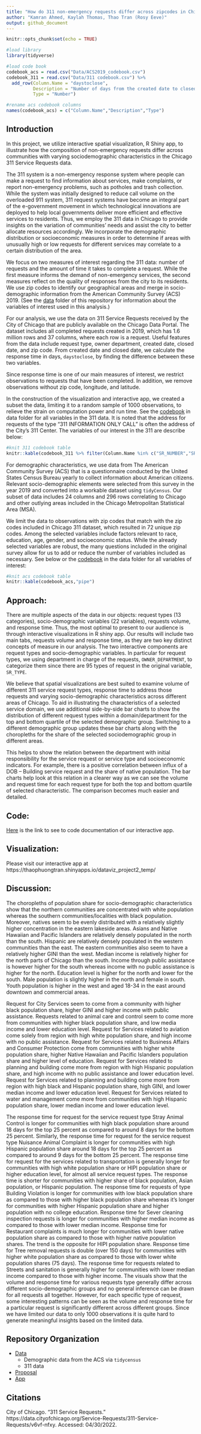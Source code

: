 ```yaml
---
title: "How do 311 non-emergency requests differ across zipcodes in Chicago?"
author: "Kamran Ahmed, Kaylah Thomas, Thao Tran (Rosy Eeve)"
output: github_document
---
```


```r
knitr::opts_chunk$set(echo = TRUE)

#load library
library(tidyverse)

#load code book 
codebook_acs = read.csv("Data/ACS2019_codebook.csv")
codebook_311 = read.csv("Data/311 codebook.csv") %>% 
  add_row(Column.Name = "daystoclose", 
          Description = "Number of days from the created date to closed date",
          Type = "Number")

#rename acs codebook columns
names(codebook_acs) = c("Column.Name","Description","Type")
```


## Introduction


In this project, we utilize interactive spatial visualization, R Shiny app, to illustrate how the composition of non-emergency requests differ across communities with varying sociodemographic characteristics in the Chicago 311 Service Requests data.


The 311 system is a non-emergency response system where people can make a request to find information about services, make complaints, or report non-emergency problems, such as potholes and trash collection. While the system was initially designed to reduce call volume on the overloaded 911 system, 311 request systems have become an integral part of the e-government movement in which technological innovations are deployed to help local governments deliver more efficient and effective services to residents. Thus, we employ the 311 data in Chicago to provide insights on the variation of communities’ needs and assist the city to better allocate resources accordingly. We incorporate the demographic distribution or socioeconomic measures in order to determine if areas with unusually high or low requests for different services may correlate to a certain distribution of the area.


We focus on two measures of interest regarding the 311 data: number of requests and the amount of time it takes to complete a request. While the first measure informs the demand of non-emergency services, the second measures reflect on the quality of responses from the city to its residents. We use zip codes to identify our geographical areas and merge in socio-demographic information from the American Community Survey (ACS) 2019. (See the [data](Data/README.md) folder of this repository for information about the variables of interest used in this analysis.)


For our analysis, we use the data on 311 Service Requests received by the City of Chicago that are publicly available on the Chicago Data Portal. The dataset includes all completed requests created in 2019, which has 1.6 million rows and 37 columns, where each row is a request. Useful features from the data include request type, owner department, created date, closed date, and zip code. From created date and closed date, we calculate the response time in days, `daystoclose`, by finding the difference between these two variables. 


Since response time is one of our main measures of interest, we restrict observations to requests that have been completed. In addition, we remove observations without zip code, longitude, and latitude. 


In the construction of the visualization and interactive app, we created a subset the data, limiting it to a random sample of 1000 observations, to relieve the strain on computation power and run time. See the [codebook](Data/311 codebook.csv) in data folder for all variables in the 311 data. It is noted that the address for requests of the type “311 INFORMATION ONLY CALL” is often the address of the City’s 311 Center. The variables of our interest in the 311 are describe below:

```r
#knit 311 codebook table
knitr::kable(codebook_311 %>% filter(Column.Name %in% c("SR_NUMBER","SR_TYPE", "OWNER_DEPARTMENT","ZIP_CODE","daystoclose")))
```


For demographic characteristics, we use data from The American Community Survey (ACS) that is a questionnaire conducted by the United States Census Bureau yearly to collect information about American citizens. Relevant socio-demographic elements were selected from this survey in the year 2019 and converted into a workable dataset using `tidyCensus`. Our subset of data includes 24 columns and 296 rows correlating to Chicago and other outlying areas included in the Chicago Metropolitan Statistical Area (MSA). 


We limit the data to observations with zip codes that match with the zip codes included in Chicago 311 dataset, which resulted in 72 unique zip codes. Among the selected variables include factors relevant to race, education, age, gender, and socioeconomic status. While the already selected variables are robust, the many questions included in the original survey allow for us to add or reduce the number of variables included as necessary. See below or the [codebook](Data/ACS2019_codebook.csv) in the data folder for all variables of interest: 

```r
#knit acs codebook table
knitr::kable(codebook_acs,"pipe")
```


## Approach:

There are multiple aspects of the data in our objects: request types (13 categories), socio-demographic variables (22 variables), requests volume, and response time. Thus, the most optimal to present to our audience is through interactive visualizations in R shiny app. Our results will include two main tabs, requests volume and response time, as they are two key distinct concepts of measure in our analysis. The two interactive components are request types and socio-demographic variables. In particular for request types, we using department in charge of the requests, `OWNER_DEPARTMENT`, to categorize them since there are 95 types of request in the original variable, `SR_TYPE`.   


We believe that spatial visualizations are best suited to examine volume of different 311 service request types, response time to address those requests and varying socio-demographic characteristics across different areas of Chicago. To aid in illustrating the characteristics of a selected service domain, we use additional side-by-side bar charts to show the distribution of different request types within a domain/department for the top and bottom quartile of the selected demographic group. Switching to a different demographic group updates these bar charts along with the choropleths for the share of the selected sociodemographic group in different areas. 


This helps to show the relation between the department with initial responsibility for the service request or service type and socioeconomic indicators. For example, there is a positive correlation between influx of a DOB – Building service request and the share of native population. The bar charts help look at this relation in a clearer way as we can see the volume and request time for each request type for both the top and bottom quartile of selected characteristic. The comparison becomes much easier and detailed. 


## Code:

[Here](App/app.R) is the link to see to code documentation of our interactive app. 

## Visualization:

Please visit our interactive app at   https://thaophuongtran.shinyapps.io/dataviz_project2_temp/


## Discussion:


The choropleths of population share for socio-demographic characteristics show that the northern communities are concentrated with white population whereas the southern communities/localities with black population. Moreover, natives seem to be evenly distributed with a relatively slightly higher concentration in the eastern lakeside areas. Asians and Native Hawaiian and Pacific Islanders are relatively densely populated in the north than the south. Hispanic are relatively densely populated in the western communities than the east. The eastern communities also seem to have a relatively higher GINI than the west. Median income is relatively higher for the north parts of Chicago than the south. Income through public assistance is however higher for the south whereas income with no public assistance is higher for the north. Education level is higher for the north and lower for the south. Male population is slightly higher in the north and female in south. Youth population is higher in the west and aged 18-34 in the east around downtown and commercial areas. 

Request for City Services seem to come from a community with higher black population share, higher GINI and higher income with public assistance. Requests related to animal care and control seem to come more from communities with higher black population share, and low media income and lower education level. Request for Services related to aviation come solely from region with high white population share, and high income with no public assistance. Request for Services related to Business Affairs and Consumer Protection come from communities with higher white population share, higher Native Hawaiian and Pacific Islanders population share and higher level of education. Request for Services related to planning and building come more from region with high Hispanic population share, and high income with no public assistance and lower education level. Request for Services related to planning and building come more from region with high black and Hispanic population share, high GINI, and lower median income and lower education level. Request for Services related to water and management come more from communities with high Hispanic population share, lower median income and lower education level.

The response time for request for the service request type Stray Animal Control is longer for communities with high black population share around 18 days for the top 25 percent as compared to around 8 days for the bottom 25 percent. Similarly, the response time for request for the service request type Nuisance Animal Complaint is longer for communities with high Hispanic population share around 18 days for the top 25 percent as compared to around 9 days for the bottom 25 percent. The response time for request for the services related to transportation is generally longer for communities with high white population share or HIPI population share or higher education level, for almost all service request types. The response time is shorter for communities with higher share of black population, Asian population, or Hispanic population. The response time for requests of type Building Violation is longer for communities with low black population share as compared to those with higher black population share whereas it’s longer for communities with higher Hispanic population share and higher population with no college education. Response time for Sever cleaning inspection requests is longer for communities with higher median income as compared to those with lower median income. Response time for Restaurant complaints is much longer for communities with lower native population share as compared to those with higher native population shares. The trend is the opposite for HIPI population share. Response time for Tree removal requests is double (over 150 days) for communities with higher white population share as compared to those with lower white population shares (75 days). The response time for requests related to Streets and sanitation is generally higher for communities with lower median income compared to those with higher income. The visuals show that the volume and response time for various requests type generally differ across different socio-demographic groups and no general inference can be drawn for all requests all together. However, for each specific type of request, some interesting patterns can be seen as the volume and response time for a particular request is significantly different across different groups. Since we have limited our data to only 1000 observations it is quite hard to generate meaningful insights based on the limited data.


## Repository Organization

  - [Data](./Data)
      - Demographic data from the ACS via `tidycensus`
      - 311 data
  - [Proposal](Proposal/README.md)
  - [App](./Data)


## Citations
City of Chicago. "311 Service Requests." https://data.cityofchicago.org/Service-Requests/311-Service-Requests/v6vf-nfxy. Accessed: 04/30/2022.
